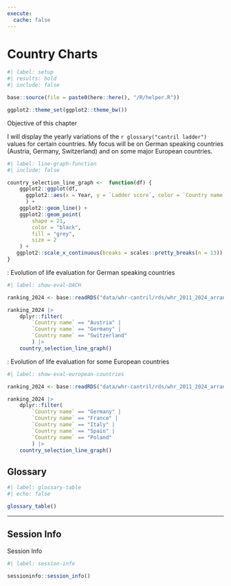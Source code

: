 ```yaml
---
execute:
  cache: false
---
```


# Country Charts {#sec-04-country-charts}


```r
#| label: setup
#| results: hold
#| include: false

base::source(file = paste0(here::here(), "/R/helper.R"))

ggplot2::theme_set(ggplot2::theme_bw())
```

::::: {#obj-chapter-template}
:::: {.my-objectives}
::: {.my-objectives-header}
Objective of this chapter
:::

::: {.my-objectives-container}

I will display the yearly variations of the `r glossary("cantril ladder")` values for certain countries. My focus will be on German speaking countries (Austria, Germany, Switzerland) and on some major European countries.

:::
::::
:::::

```r
#| label: line-graph-function
#| include: false

country_selection_line_graph <-  function(df) {
    ggplot2::ggplot(df,
      ggplot2::aes(x = Year, y = `Ladder score`, color = `Country name`)
      ) +
    ggplot2::geom_line() +
    ggplot2::geom_point(
        shape = 21,
        color = "black",
        fill = "grey",
        size = 2
    ) +
   ggplot2::scale_x_continuous(breaks = scales::pretty_breaks(n = 13))
}
```



:::::{.my-r-code}
:::{.my-r-code-header}
:::::: {#cnj-show-eval-DACH}
: Evolution of life evaluation for German speaking countries
::::::
:::
::::{.my-r-code-container}
```r
#| label: show-eval-DACH

ranking_2024 <- base::readRDS("data/whr-cantril/rds/whr_2011_2024_arrange.rds")

ranking_2024 |> 
    dplyr::filter(
        `Country name` == "Austria" |
        `Country name` == "Germany" |
        `Country name` == "Switzerland"
        ) |> 
    country_selection_line_graph()
```

::::
:::::

:::::{.my-r-code}
:::{.my-r-code-header}
:::::: {#cnj-show-eval-european-countries}
: Evolution of life evaluation for some European countries
::::::
:::
::::{.my-r-code-container}
```r
#| label: show-eval-european-countries

ranking_2024 <- base::readRDS("data/whr-cantril/rds/whr_2011_2024_arrange.rds")

ranking_2024 |> 
    dplyr::filter(
        `Country name` == "Germany" |
        `Country name` == "France" |
        `Country name` == "Italy" | 
        `Country name` == "Spain" |
        `Country name` == "Poland"
        ) |> 
    country_selection_line_graph()
```

::::
:::::


## Glossary

```r
#| label: glossary-table
#| echo: false

glossary_table()
```

------------------------------------------------------------------------

## Session Info

::::: my-r-code
::: my-r-code-header
Session Info
:::

::: my-r-code-container
```r
#| label: session-info

sessioninfo::session_info()
```
:::
:::::


